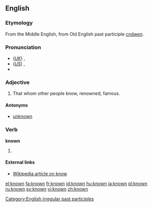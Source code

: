 ==English==

{{rank|person|case|fact|314|known|thee|hope|er}}

===Etymology===

From the Middle English, from Old English past participle ''[[cnāwen]]''.

===Pronunciation===
*(''[[Received Pronunciation|UK]]'') {{IPA|/nəʊn/}}, {{SAMPA|/n@Un/}}
*(''[[General American|US]]'') {{IPA|/nɔʊn/}}, {{SAMPA|/noUn/}}
*{{audio|en-us-known.ogg|Audio (US)}}

===Adjective===
{{en-adj}}
# That whom other people know, renowned, famous.

====Antonyms====
*[[unknown]]

===Verb===
'''known'''
# {{past participle of|[[know]]}}

====External links====
* [[w:know|Wikipedia article on know]]

[[Category:English irregular past participles]]

[[el:known]]
[[fa:known]]
[[fr:known]]
[[id:known]]
[[hu:known]]
[[ja:known]]
[[pl:known]]
[[ru:known]]
[[sv:known]]
[[vi:known]]
[[zh:known]]